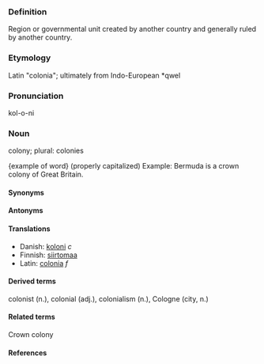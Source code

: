 ===Definition===
Region or governmental unit created by another country
and generally ruled by another country.

===Etymology===
Latin "colonia"; ultimately from Indo-European *qwel

===Pronunciation===
kol-o-ni

===Noun===
colony; plural: colonies

{example of word} (properly capitalized)
Example:  Bermuda is a crown colony of Great Britain.

====Synonyms====
====Antonyms====
====Translations====
* Danish: [[koloni]] ''c''
* Finnish: [[siirtomaa]]
* Latin: [[colonia]] ''f''

====Derived terms====
colonist (n.), colonial (adj.), colonialism (n.), Cologne (city, n.)

====Related terms====
Crown colony

====References====